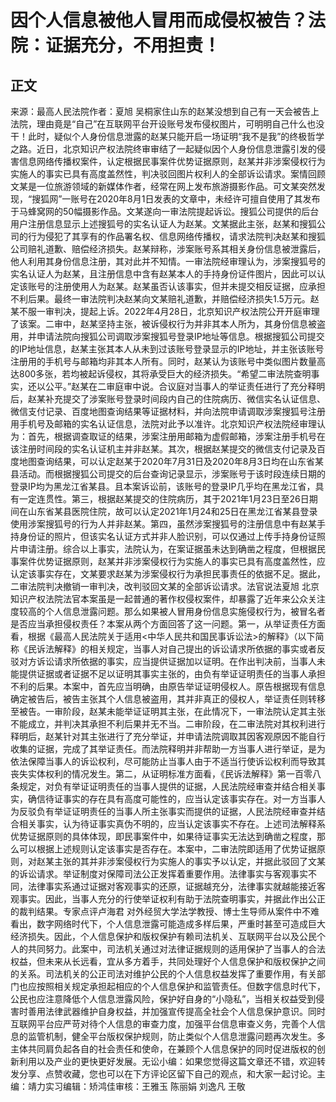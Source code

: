 # 因个人信息被他人冒用而成侵权被告？法院：证据充分，不用担责！
## 正文
来源：最高人民法院作者：夏旭 吴桐家住山东的赵某没想到自己有一天会被告上法院，理由竟是“自己”在互联网平台开设账号发布侵权图片，可明明自己什么也没干！此时，疑似个人身份信息泄露的赵某只能开启一场证明“我不是我”的终极哲学之路。近日，北京知识产权法院终审审结了一起疑似因个人身份信息泄露引发的侵害信息网络传播权案件，认定根据民事案件优势证据原则，赵某并非涉案侵权行为实施人的事实已具有高度盖然性，判决驳回图片权利人的全部诉讼请求。案情回顾文某是一位旅游领域的新媒体作者，经常在网上发布旅游摄影作品。可文某突然发现，“搜狐网”一账号在2020年8月1日发表的文章中，未经许可擅自使用了其发布于马蜂窝网的50幅摄影作品。文某遂向一审法院提起诉讼。搜狐公司提供的后台用户注册信息显示上述搜狐号的实名认证人为赵某。文某据此主张，赵某和搜狐公司的行为侵犯了其享有的作品署名权、信息网络传播权，请求法院判决赵某和搜狐公司赔礼道歉、赔偿经济损失。赵某辩称，涉案账号系其相关身份信息被泄露后，他人利用其身份信息注册，其对此并不知情。一审法院经审理认为，涉案搜狐号的实名认证人为赵某，且注册信息中含有赵某本人的手持身份证件图片，因此可以认定该账号的注册使用人为赵某。赵某虽否认该事实，但并未提交相反证据，应承担不利后果。最终一审法院判决赵某向文某赔礼道歉，并赔偿经济损失1.5万元。赵某不服一审判决，提起上诉。2022年4月28日，北京知识产权法院公开开庭审理了该案。二审中，赵某坚持主张，被诉侵权行为并非其本人所为，其身份信息被盗用，并申请法院向搜狐公司调取涉案搜狐号登录IP地址等信息。根据搜狐公司提交的IP地址信息，赵某主张其本人从未到过该账号登录显示的IP地址，并主张该账号注册用的手机号与邮箱均非其本人所有。同时，赵某认为该账号中类似图片数量高达800多张，若均被起诉侵权，其将承受巨大的经济损失。“希望二审法院查明事实，还以公平。”赵某在二审庭审中说。合议庭对当事人的举证责任进行了充分释明后，赵某补充提交了涉案账号登录时间段内自己的住院病历、微信实名认证信息、微信支付记录、百度地图查询结果等证据材料，并向法院申请调取涉案搜狐号注册用手机号及邮箱的实名认证信息，法院对此予以准许。北京知识产权法院经审理认为：首先，根据调查取证的结果，涉案注册用邮箱为虚假邮箱，涉案注册手机号在该注册时间段的实名认证机主并非赵某。其次，根据赵某提交的微信支付记录及百度地图查询结果，可以认定赵某于2020年7月31日及2020年8月3日均在山东省某县活动。而根据搜狐公司提交的后台查询记录显示，涉案账号于该时段连续日期的登录IP均为黑龙江省某县。且本案诉讼前，该账号的登录IP几乎均在黑龙江省，具有一定连贯性。第三，根据赵某提交的住院病历，其于2021年1月23日至26日期间在山东省某县医院住院，故可以认定2021年1月24和25日在黑龙江省某县登录使用涉案搜狐号的行为人并非赵某。第四，虽然涉案搜狐号的注册信息中有赵某手持身份证的照片，但该实名认证方式并非人脸识别，可以仅通过上传手持身份证照片申请注册。综合以上事实，法院认为，在案证据虽未达到确凿之程度，但根据民事案件优势证据原则，赵某并非涉案侵权行为实施人的事实已具有高度盖然性，应认定该事实存在，文某要求赵某为涉案侵权行为承担民事责任的依据不足。据此，二审法院判决撤销一审判决，改判驳回文某的全部诉讼请求。法官说法夏旭 北京知识产权法院法官本案虽是一起普通的著作权侵权案件，却暴露了近年来公众关注度较高的个人信息泄露问题。那么如果被人冒用身份信息实施侵权行为，被冒名者是否应当承担侵权责任？本案从两个方面回答了这一问题。第一，从举证责任方面看，根据《最高人民法院关于适用<中华人民共和国民事诉讼法>的解释》（以下简称《民诉法解释》的相关规定，当事人对自己提出的诉讼请求所依据的事实或者反驳对方诉讼请求所依据的事实，应当提供证据加以证明。在作出判决前，当事人未能提供证据或者证据不足以证明其事实主张的，由负有举证证明责任的当事人承担不利的后果。本案中，首先应当明确，由原告举证证明侵权人。原告根据现有信息确定被告后，被告主张其个人信息被盗用，其并非真正的侵权人，举证责任则转移至被告。一审阶段，赵某未能举证证明其主张，在此情况下，一审法院认定其主张不能成立，并判决其承担不利后果并无不当。二审阶段，在二审法院对其权利进行释明后，赵某针对其主张进行了充分举证，并申请法院调取其因客观原因不能自行收集的证据，完成了其举证责任。而法院释明并非帮助一方当事人进行举证，是为依法保障当事人的诉讼权利，尽可能防止当事人由于不适当行使诉讼权利而导致其丧失实体权利的情况发生。第二，从证明标准方面看，《民诉法解释》第一百零八条规定，对负有举证证明责任的当事人提供的证据，人民法院经审查并结合相关事实，确信待证事实的存在具有高度可能性的，应当认定该事实存在。对一方当事人为反驳负有举证证明责任的当事人所主张事实而提供的证据，人民法院经审查并结合相关事实，认为待证事实真伪不明的，应当认定该事实不存在。上述司法解释系优势证据原则的具体体现，即民事案件中，如果待证事实无法达到确凿之程度，那么可以根据上述规则认定该事实是否存在。本案中，二审法院即适用了优势证据原则，对赵某主张的其并非涉案侵权行为实施人的事实予以认定，并据此驳回了文某的诉讼请求。举证制度对保障司法公正发挥着重要作用。法律事实与客观事实不同，法律事实系通过证据对客观事实的还原，证据越充分，法律事实就越能接近客观事实。因此，当事人充分的行使举证权利有助于法院查明事实，并据此作出公正的裁判结果。专家点评卢海君 对外经贸大学法学教授、博士生导师从案件中不难看出，数字网络时代下，个人信息泄露可能造成多样后果，严重时甚至可造成巨大经济损失。因此，个人信息保护和版权保护有赖司法机关、互联网平台以及公民个人的共同努力。此案中，司法机关通过对法律证据规则的适用保护了当事人的合法权益，但未来从长远看，宜从多方着手，共同处理好个人信息保护和版权保护之间的关系。司法机关的公正司法对维护公民的个人信息权益发挥了重要作用，有关部门也应按照相关规定承担起相应的个人信息保护和监管责任。但数字信息时代下，公民也应注意降低个人信息泄露风险，保护好自身的“小隐私”，当相关权益受到侵害时善用法律武器维护自身权益，并加强宣传提高全社会个人信息保护意识。同时互联网平台应严苛对待个人信息的审查力度，加强平台信息审查义务，完善个人信息的监管机制，健全平台版权保护规则，防止类似个人信息泄露问题再次发生。多主体共同肩负起各自的社会责任和使命，在兼顾个人信息保护的同时促进版权的创新利用以及产业的更快更好发展。无讼小编：如果您觉得这篇文章还不错，欢迎转发分享、点赞收藏，您也可以在下方评论区留下自己的观点，和大家一起讨论。主编：靖力实习编辑：矫鸿佳审核：王雅玉 陈丽娟 刘逸凡 王敬